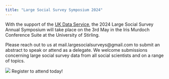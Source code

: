 ---
title: "Large Social Survey Symposium 2024"
---

With the support of the [UK Data Service](https://ukdataservice.ac.uk/), the 2024 Large Social Survey Annual Symposium will take place on the 3rd May in the Iris Murdoch Conference Suite at the University of Stirling. 

Please reach out to us at mail.largesocialsurveys@gmail.com to submit an abstract to speak or attend as a delegate. We welcome submissions concerning large social survey data from all social scientists and on a range of topics. 


![](symp.png) Register to attend today!